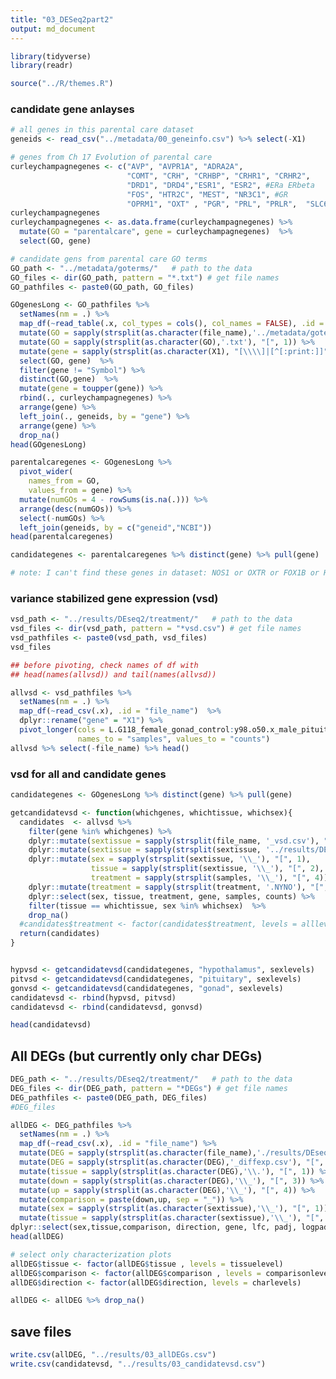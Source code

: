 ```yaml
---
title: "03_DESeq2part2"
output: md_document
---
```

  

```r
library(tidyverse)
library(readr)

source("../R/themes.R")
```

### candidate gene anlayses

```r
# all genes in this parental care dataset 
geneids <- read_csv("../metadata/00_geneinfo.csv") %>% select(-X1) 

# genes from Ch 17 Evolution of parental care
curleychampagnegenes <- c("AVP", "AVPR1A", "ADRA2A",    
                          "COMT", "CRH", "CRHBP", "CRHR1", "CRHR2", 
                          "DRD1", "DRD4","ESR1", "ESR2", #ERa ERbeta
                          "FOS", "HTR2C", "MEST", "NR3C1", #GR
                          "OPRM1", "OXT" , "PGR", "PRL", "PRLR",  "SLC6A4") #5HTT
curleychampagnegenes
curleychampagnegenes <- as.data.frame(curleychampagnegenes) %>%
  mutate(GO = "parentalcare", gene = curleychampagnegenes)  %>%
  select(GO, gene)

# candidate gens from parental care GO terms 
GO_path <- "../metadata/goterms/"   # path to the data
GO_files <- dir(GO_path, pattern = "*.txt") # get file names
GO_pathfiles <- paste0(GO_path, GO_files)

GOgenesLong <- GO_pathfiles %>%
  setNames(nm = .) %>% 
  map_df(~read_table(.x, col_types = cols(), col_names = FALSE), .id = "file_name") %>% 
  mutate(GO = sapply(strsplit(as.character(file_name),'../metadata/goterms/'), "[", 2)) %>% 
  mutate(GO = sapply(strsplit(as.character(GO),'.txt'), "[", 1)) %>% 
  mutate(gene = sapply(strsplit(as.character(X1), "[\\\\]|[^[:print:]]" ), "[", 2)) %>% 
  select(GO, gene)  %>%
  filter(gene != "Symbol") %>%
  distinct(GO,gene)  %>%
  mutate(gene = toupper(gene)) %>%
  rbind(., curleychampagnegenes) %>%
  arrange(gene) %>%
  left_join(., geneids, by = "gene") %>%
  arrange(gene) %>%
  drop_na() 
head(GOgenesLong)

parentalcaregenes <- GOgenesLong %>% 
  pivot_wider(
    names_from = GO,
    values_from = gene) %>%
  mutate(numGOs = 4 - rowSums(is.na(.))) %>%
  arrange(desc(numGOs)) %>%
  select(-numGOs) %>%
  left_join(geneids, by = c("geneid","NCBI"))
head(parentalcaregenes)

candidategenes <- parentalcaregenes %>% distinct(gene) %>% pull(gene)

# note: I can't find these genes in dataset: NOS1 or OXTR or FOX1B or HTR5A

```


### variance stabilized gene expression  (vsd) 

```r
vsd_path <- "../results/DEseq2/treatment/"   # path to the data
vsd_files <- dir(vsd_path, pattern = "*vsd.csv") # get file names
vsd_pathfiles <- paste0(vsd_path, vsd_files)
vsd_files

## before pivoting, check names of df with
## head(names(allvsd)) and tail(names(allvsd))

allvsd <- vsd_pathfiles %>%
  setNames(nm = .) %>% 
  map_df(~read_csv(.x), .id = "file_name")  %>% 
  dplyr::rename("gene" = "X1") %>% 
  pivot_longer(cols = L.G118_female_gonad_control:y98.o50.x_male_pituitary_inc.d3, 
               names_to = "samples", values_to = "counts") 
allvsd %>% select(-file_name) %>% head()
```





### vsd for all and candidate genes


```r
candidategenes <- GOgenesLong %>% distinct(gene) %>% pull(gene)

getcandidatevsd <- function(whichgenes, whichtissue, whichsex){
  candidates  <- allvsd %>%
    filter(gene %in% whichgenes) %>%
    dplyr::mutate(sextissue = sapply(strsplit(file_name, '_vsd.csv'), "[", 1)) %>%
    dplyr::mutate(sextissue = sapply(strsplit(sextissue, '../results/DEseq2/treatment/'), "[", 2)) %>%
    dplyr::mutate(sex = sapply(strsplit(sextissue, '\\_'), "[", 1),
                  tissue = sapply(strsplit(sextissue, '\\_'), "[", 2),
                  treatment = sapply(strsplit(samples, '\\_'), "[", 4)) %>%
    dplyr::mutate(treatment = sapply(strsplit(treatment, '.NYNO'), "[", 1)) %>%
    dplyr::select(sex, tissue, treatment, gene, samples, counts) %>%
    filter(tissue == whichtissue, sex %in% whichsex)  %>%
    drop_na()
  #candidates$treatment <- factor(candidates$treatment, levels = alllevels)
  return(candidates)
}


hypvsd <- getcandidatevsd(candidategenes, "hypothalamus", sexlevels)
pitvsd <- getcandidatevsd(candidategenes, "pituitary", sexlevels)
gonvsd <- getcandidatevsd(candidategenes, "gonad", sexlevels)
candidatevsd <- rbind(hypvsd, pitvsd)
candidatevsd <- rbind(candidatevsd, gonvsd)

head(candidatevsd)

```

## All DEGs (but currently only char DEGs)

```r
DEG_path <- "../results/DEseq2/treatment/"   # path to the data
DEG_files <- dir(DEG_path, pattern = "*DEGs") # get file names
DEG_pathfiles <- paste0(DEG_path, DEG_files)
#DEG_files

allDEG <- DEG_pathfiles %>%
  setNames(nm = .) %>% 
  map_df(~read_csv(.x), .id = "file_name") %>% 
  mutate(DEG = sapply(strsplit(as.character(file_name),'./results/DEseq2/treatment/'), "[", 2))  %>% 
  mutate(DEG = sapply(strsplit(as.character(DEG),'_diffexp.csv'), "[", 1))  %>% 
  mutate(tissue = sapply(strsplit(as.character(DEG),'\\.'), "[", 1)) %>%
  mutate(down = sapply(strsplit(as.character(DEG),'\\_'), "[", 3)) %>%
  mutate(up = sapply(strsplit(as.character(DEG),'\\_'), "[", 4)) %>%
  mutate(comparison = paste(down,up, sep = "_")) %>%
  mutate(sex = sapply(strsplit(as.character(sextissue),'\\_'), "[", 1)) %>%
  mutate(tissue = sapply(strsplit(as.character(sextissue),'\\_'), "[", 2)) %>%
dplyr::select(sex,tissue,comparison, direction, gene, lfc, padj, logpadj) 
head(allDEG)

# select only characterization plots
allDEG$tissue <- factor(allDEG$tissue , levels = tissuelevel)
allDEG$comparison <- factor(allDEG$comparison , levels = comparisonlevelschar)
allDEG$direction <- factor(allDEG$direction, levels = charlevels)

allDEG <- allDEG %>% drop_na()
```

## save files

```r
write.csv(allDEG, "../results/03_allDEGs.csv")
write.csv(candidatevsd, "../results/03_candidatevsd.csv")
```


